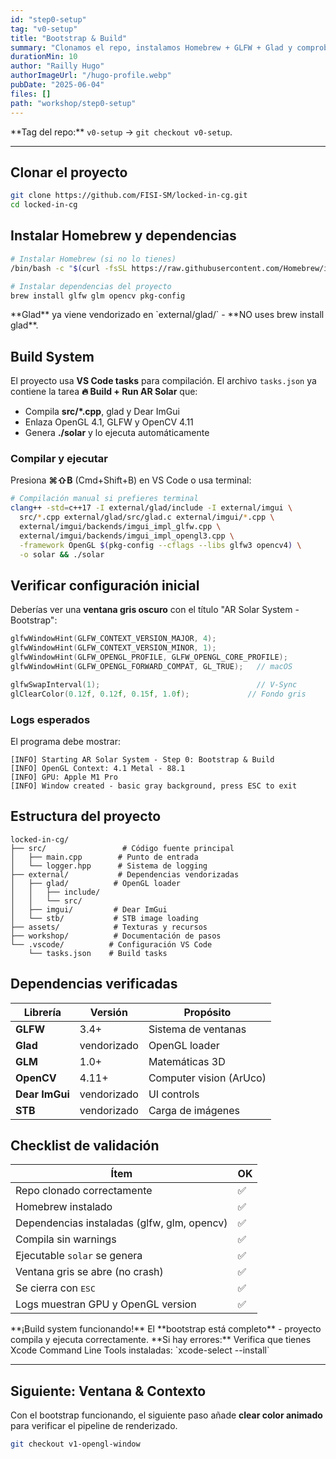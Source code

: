 ```yaml
---
id: "step0-setup"
tag: "v0-setup"
title: "Bootstrap & Build"
summary: "Clonamos el repo, instalamos Homebrew + GLFW + Glad y comprobamos una ventana OpenGL vacía."
durationMin: 10
author: "Railly Hugo"
authorImageUrl: "/hugo-profile.webp"
pubDate: "2025-06-04"
files: []
path: "workshop/step0-setup"
---
```



<Alert type="info">
  **Tag del repo:** <code>v0-setup</code> → <code>git checkout v0-setup</code>.
</Alert>

---

## Clonar el proyecto

```bash
git clone https://github.com/FISI-SM/locked-in-cg.git
cd locked-in-cg
```

## Instalar Homebrew y dependencias

```bash
# Instalar Homebrew (si no lo tienes)
/bin/bash -c "$(curl -fsSL https://raw.githubusercontent.com/Homebrew/install/HEAD/install.sh)"

# Instalar dependencias del proyecto
brew install glfw glm opencv pkg-config
```

<Alert type="warning">
  **Glad** ya viene vendorizado en `external/glad/` - **NO uses brew install glad**.
</Alert>

## Build System

El proyecto usa **VS Code tasks** para compilación. El archivo `tasks.json` ya contiene la tarea **🔥 Build + Run AR Solar** que:

- Compila **src/*.cpp**, glad y Dear ImGui
- Enlaza OpenGL 4.1, GLFW y OpenCV 4.11  
- Genera **./solar** y lo ejecuta automáticamente

### Compilar y ejecutar

Presiona **⌘⇧B** (Cmd+Shift+B) en VS Code o usa terminal:

```bash
# Compilación manual si prefieres terminal
clang++ -std=c++17 -I external/glad/include -I external/imgui \
  src/*.cpp external/glad/src/glad.c external/imgui/*.cpp \
  external/imgui/backends/imgui_impl_glfw.cpp \
  external/imgui/backends/imgui_impl_opengl3.cpp \
  -framework OpenGL $(pkg-config --cflags --libs glfw3 opencv4) \
  -o solar && ./solar
```

## Verificar configuración inicial

Deberías ver una **ventana gris oscuro** con el título "AR Solar System - Bootstrap":

```cpp
glfwWindowHint(GLFW_CONTEXT_VERSION_MAJOR, 4);
glfwWindowHint(GLFW_CONTEXT_VERSION_MINOR, 1);
glfwWindowHint(GLFW_OPENGL_PROFILE, GLFW_OPENGL_CORE_PROFILE);
glfwWindowHint(GLFW_OPENGL_FORWARD_COMPAT, GL_TRUE);   // macOS

glfwSwapInterval(1);                                   // V-Sync
glClearColor(0.12f, 0.12f, 0.15f, 1.0f);             // Fondo gris
```

### Logs esperados

El programa debe mostrar:

```
[INFO] Starting AR Solar System - Step 0: Bootstrap & Build
[INFO] OpenGL Context: 4.1 Metal - 88.1
[INFO] GPU: Apple M1 Pro
[INFO] Window created - basic gray background, press ESC to exit
```

## Estructura del proyecto

```
locked-in-cg/
├── src/                 # Código fuente principal
│   ├── main.cpp        # Punto de entrada
│   └── logger.hpp      # Sistema de logging
├── external/           # Dependencias vendorizadas
│   ├── glad/          # OpenGL loader
│   │   ├── include/
│   │   └── src/
│   ├── imgui/         # Dear ImGui
│   └── stb/           # STB image loading
├── assets/            # Texturas y recursos
├── workshop/          # Documentación de pasos
└── .vscode/          # Configuración VS Code
    └── tasks.json    # Build tasks
```

## Dependencias verificadas

| Librería | Versión | Propósito |
|----------|---------|-----------|
| **GLFW** | 3.4+ | Sistema de ventanas |
| **Glad** | vendorizado | OpenGL loader |
| **GLM** | 1.0+ | Matemáticas 3D |
| **OpenCV** | 4.11+ | Computer vision (ArUco) |
| **Dear ImGui** | vendorizado | UI controls |
| **STB** | vendorizado | Carga de imágenes |

## Checklist de validación

| Ítem | OK |
|------|----|
| Repo clonado correctamente | ✅ |
| Homebrew instalado | ✅ |
| Dependencias instaladas (glfw, glm, opencv) | ✅ |
| Compila sin warnings | ✅ |
| Ejecutable `solar` se genera | ✅ |
| Ventana gris se abre (no crash) | ✅ |
| Se cierra con <kbd>ESC</kbd> | ✅ |
| Logs muestran GPU y OpenGL version | ✅ |

<Alert type="success">
  **¡Build system funcionando!** El **bootstrap está completo** - proyecto compila y ejecuta correctamente.
</Alert>

<Alert type="tip">
  **Si hay errores:** Verifica que tienes Xcode Command Line Tools instaladas: `xcode-select --install`
</Alert>

---

## Siguiente: Ventana & Contexto

Con el bootstrap funcionando, el siguiente paso añade **clear color animado** para verificar el pipeline de renderizado.

```bash
git checkout v1-opengl-window
``` 